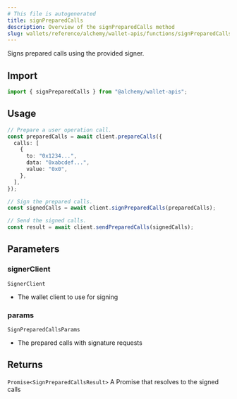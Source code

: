 ```yaml
---
# This file is autogenerated
title: signPreparedCalls
description: Overview of the signPreparedCalls method
slug: wallets/reference/alchemy/wallet-apis/functions/signPreparedCalls
---
```


Signs prepared calls using the provided signer.

## Import

```ts
import { signPreparedCalls } from "@alchemy/wallet-apis";
```

## Usage

```ts
// Prepare a user operation call.
const preparedCalls = await client.prepareCalls({
  calls: [
    {
      to: "0x1234...",
      data: "0xabcdef...",
      value: "0x0",
    },
  ],
});

// Sign the prepared calls.
const signedCalls = await client.signPreparedCalls(preparedCalls);

// Send the signed calls.
const result = await client.sendPreparedCalls(signedCalls);
```

## Parameters

### signerClient

`SignerClient`

- The wallet client to use for signing

### params

`SignPreparedCallsParams`

- The prepared calls with signature requests

## Returns

`Promise<SignPreparedCallsResult>`
A Promise that resolves to the signed calls
